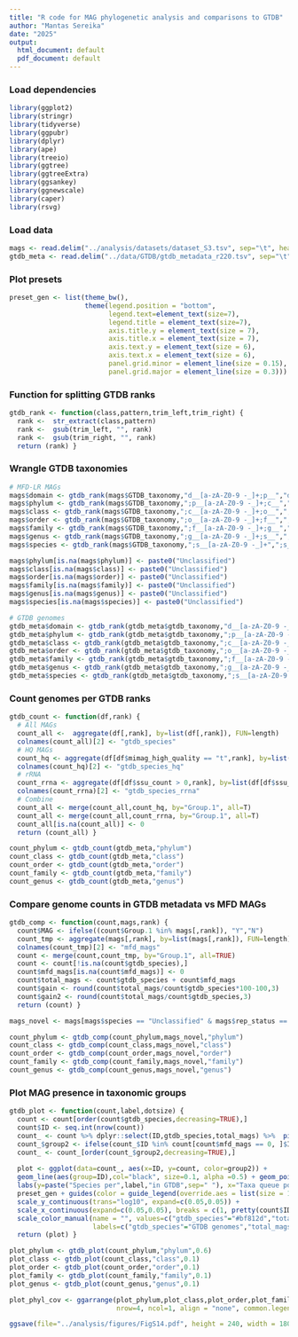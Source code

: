 ---
title: "R code for MAG phylogenetic analysis and comparisons to GTDB"
author: "Mantas Sereika"
date: "2025"
output:
  html_document: default
  pdf_document: default
---


###  Load dependencies
```{r, include=TRUE, message=FALSE}
library(ggplot2)
library(stringr)
library(tidyverse)
library(ggpubr)
library(dplyr)
library(ape)
library(treeio)
library(ggtree)
library(ggtreeExtra)
library(ggsankey)
library(ggnewscale)
library(caper)
library(rsvg)
```

### Load data
```{r, include=TRUE}
mags <- read.delim("../analysis/datasets/dataset_S3.tsv", sep="\t", header=T)
gtdb_meta <- read.delim("../data/GTDB/gtdb_metadata_r220.tsv", sep="\t", header=T)
```


### Plot presets
```{r, include=TRUE}
preset_gen <- list(theme_bw(),
                   theme(legend.position = "bottom",
                         legend.text=element_text(size=7),
                         legend.title = element_text(size=7),
                         axis.title.y = element_text(size = 7), 
                         axis.title.x = element_text(size = 7),
                         axis.text.y = element_text(size = 6),
                         axis.text.x = element_text(size = 6),
                         panel.grid.minor = element_line(size = 0.15),
                         panel.grid.major = element_line(size = 0.3)))
```


### Function for splitting GTDB ranks
```{r, include=TRUE}
gtdb_rank <- function(class,pattern,trim_left,trim_right) {
  rank <-  str_extract(class,pattern)
  rank <-  gsub(trim_left, "", rank)
  rank <-  gsub(trim_right, "", rank)
  return (rank) }
```


### Wrangle GTDB taxonomies
```{r, include=TRUE}
# MFD-LR MAGs
mags$domain <- gtdb_rank(mags$GTDB_taxonomy,"d__[a-zA-Z0-9 -_]+;p__","d__",";p__")
mags$phylum <- gtdb_rank(mags$GTDB_taxonomy,";p__[a-zA-Z0-9 -_]+;c__",";p__",";c__")
mags$class <- gtdb_rank(mags$GTDB_taxonomy,";c__[a-zA-Z0-9 -_]+;o__",";c__",";o__")
mags$order <- gtdb_rank(mags$GTDB_taxonomy,";o__[a-zA-Z0-9 -_]+;f__",";o__",";f__")
mags$family <- gtdb_rank(mags$GTDB_taxonomy,";f__[a-zA-Z0-9 -_]+;g__",";f__",";g__")
mags$genus <- gtdb_rank(mags$GTDB_taxonomy,";g__[a-zA-Z0-9 -_]+;s__",";g__",";s__")
mags$species <- gtdb_rank(mags$GTDB_taxonomy,";s__[a-zA-Z0-9 -_]+",";s__","")

mags$phylum[is.na(mags$phylum)] <- paste0("Unclassified")
mags$class[is.na(mags$class)] <- paste0("Unclassified")
mags$order[is.na(mags$order)] <- paste0("Unclassified")
mags$family[is.na(mags$family)] <- paste0("Unclassified")
mags$genus[is.na(mags$genus)] <- paste0("Unclassified")
mags$species[is.na(mags$species)] <- paste0("Unclassified")

# GTDB genomes
gtdb_meta$domain <- gtdb_rank(gtdb_meta$gtdb_taxonomy,"d__[a-zA-Z0-9 -_]+;p__","d__",";p__")
gtdb_meta$phylum <- gtdb_rank(gtdb_meta$gtdb_taxonomy,";p__[a-zA-Z0-9 -_]+;c__",";p__",";c__")
gtdb_meta$class <- gtdb_rank(gtdb_meta$gtdb_taxonomy,";c__[a-zA-Z0-9 -_]+;o__",";c__",";o__")
gtdb_meta$order <- gtdb_rank(gtdb_meta$gtdb_taxonomy,";o__[a-zA-Z0-9 -_]+;f__",";o__",";f__")
gtdb_meta$family <- gtdb_rank(gtdb_meta$gtdb_taxonomy,";f__[a-zA-Z0-9 -_]+;g__",";f__",";g__")
gtdb_meta$genus <- gtdb_rank(gtdb_meta$gtdb_taxonomy,";g__[a-zA-Z0-9 -_]+;s__",";g__",";s__")
gtdb_meta$species <- gtdb_rank(gtdb_meta$gtdb_taxonomy,";s__[a-zA-Z0-9 -_]+",";s__","")
```


### Count genomes per GTDB ranks
```{r, include=TRUE}
gtdb_count <- function(df,rank) {
  # All MAGs
  count_all <-  aggregate(df[,rank], by=list(df[,rank]), FUN=length)
  colnames(count_all)[2] <- "gtdb_species"
  # HQ MAGs
  count_hq <- aggregate(df[df$mimag_high_quality == "t",rank], by=list(df[df$mimag_high_quality == "t",rank]), FUN=length)
  colnames(count_hq)[2] <- "gtdb_species_hq"
  # rRNA
  count_rrna <- aggregate(df[df$ssu_count > 0,rank], by=list(df[df$ssu_count > 0,rank]), FUN=length)
  colnames(count_rrna)[2] <- "gtdb_species_rrna"
  # Combine
  count_all <- merge(count_all,count_hq, by="Group.1", all=T)
  count_all <- merge(count_all,count_rrna, by="Group.1", all=T)
  count_all[is.na(count_all)] <- 0
  return (count_all) }

count_phylum <- gtdb_count(gtdb_meta,"phylum")
count_class <- gtdb_count(gtdb_meta,"class")
count_order <- gtdb_count(gtdb_meta,"order")
count_family <- gtdb_count(gtdb_meta,"family")
count_genus <- gtdb_count(gtdb_meta,"genus")
```


### Compare genome counts in GTDB metadata vs MFD MAGs
```{r, include=TRUE}
gtdb_comp <- function(count,mags,rank) {
  count$MAG <- ifelse((count$Group.1 %in% mags[,rank]), "Y","N")
  count_tmp <- aggregate(mags[,rank], by=list(mags[,rank]), FUN=length)
  colnames(count_tmp)[2] <- "mfd_mags"
  count <- merge(count,count_tmp, by="Group.1", all=TRUE)
  count <- count[!is.na(count$gtdb_species),]
  count$mfd_mags[is.na(count$mfd_mags)] <- 0
  count$total_mags <- count$gtdb_species + count$mfd_mags
  count$gain <- round(count$total_mags/count$gtdb_species*100-100,3)
  count$gain2 <- round(count$total_mags/count$gtdb_species,3)
  return (count) }

mags_novel <- mags[mags$species == "Unclassified" & mags$rep_status == "TRUE",]

count_phylum <- gtdb_comp(count_phylum,mags_novel,"phylum")
count_class <- gtdb_comp(count_class,mags_novel,"class")
count_order <- gtdb_comp(count_order,mags_novel,"order")
count_family <- gtdb_comp(count_family,mags_novel,"family")
count_genus <- gtdb_comp(count_genus,mags_novel,"genus")
```


### Plot MAG presence in taxonomic groups
```{r, include=TRUE}
gtdb_plot <- function(count,label,dotsize) {
  count <- count[order(count$gtdb_species,decreasing=TRUE),]
  count$ID <- seq.int(nrow(count))
  count_ <- count %>% dplyr::select(ID,gtdb_species,total_mags) %>%  pivot_longer(!ID, names_to = "group", values_to = "count")
  count_$group2 <- ifelse(count_$ID %in% count[count$mfd_mags == 0, ]$ID,"zero",count_$group)
  count_ <- count_[order(count_$group2,decreasing=TRUE),]
  
  plot <- ggplot(data=count_, aes(x=ID, y=count, color=group2)) + 
  geom_line(aes(group=ID),col="black", size=0.1, alpha =0.5) + geom_point(size=dotsize, alpha=0.5) + 
  labs(y=paste("Species per",label,"in GTDB",sep=" "), x="Taxa queue position by species count in decreasing order") +
  preset_gen + guides(color = guide_legend(override.aes = list(size = 1))) +
  scale_y_continuous(trans="log10", expand=c(0.05,0.05)) + 
  scale_x_continuous(expand=c(0.05,0.05), breaks = c(1, pretty(count$ID)[pretty(count$ID) != 0])) +
  scale_color_manual(name = "", values=c("gtdb_species"="#bf812d","total_mags"="#35978f", "zero"="#bdbdbd"),
                     labels=c("gtdb_species"="GTDB genomes","total_mags"="With MFD mags", "zero"="No MAGs recovered for group"))
  return (plot) }

plot_phylum <- gtdb_plot(count_phylum,"phylum",0.6)
plot_class <- gtdb_plot(count_class,"class",0.1)
plot_order <- gtdb_plot(count_order,"order",0.1)
plot_family <- gtdb_plot(count_family,"family",0.1)
plot_genus <- gtdb_plot(count_genus,"genus",0.1)

plot_phyl_cov <- ggarrange(plot_phylum,plot_class,plot_order,plot_family, labels = c("a","b","c","d"), font.label = list(size = 9),
                           nrow=4, ncol=1, align = "none", common.legend = TRUE, legend = "bottom")

ggsave(file="../analysis/figures/FigS14.pdf", height = 240, width = 180, useDingbats=FALSE,  units ="mm", dpi = 300)
```

